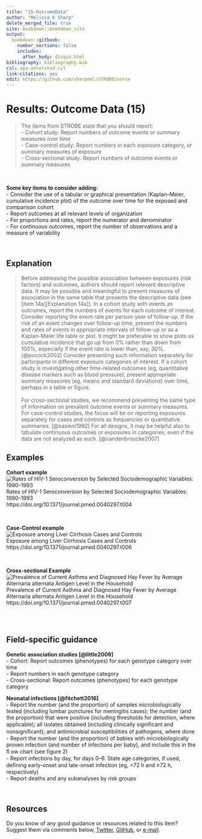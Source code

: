 ---
title: "15-OutcomeData"
author: "Melissa K Sharp"
delete_merged_file: true
site: bookdown::bookdown_site
output:
  bookdown::gitbook:
    number_sections: false 
    includes: 
      after_body: disqus.html
bibliography: bibliography.bib
csl: apa-annotated.csl
link-citations: yes
edit: https://github.com/sharpmel/STROBECourse
---

# Results: Outcome Data (15)  
>The items from STROBE state that you should report:  
- Cohort study: Report numbers of outcome events or summary measures over time  
- Case-control study: Report numbers in each exposure category, or summary measures of exposure  
- Cross-sectional study: Report numbers of outcome events or summary measures  

</br> 

**Some key items to consider adding:**  
- Consider the use of a tabular or graphical presentation (Kaplan–Meier, cumulative incidence plot) of the outcome over time for the exposed and comparison cohort  
- Report outcomes at all relevant levels of organization  
- For proportions and rates, report the numerator and denominator  
- For continuous outcomes, report the number of observations and a measure of variability  

</br> 

## Explanation  
> Before addressing the possible association between exposures (risk factors) and outcomes, authors should report relevant descriptive data. It may be possible and meaningful to present measures of association in the same table that presents the descriptive data (see [item 14a][Explanation 14a]). In a cohort study with events as outcomes, report the numbers of events for each outcome of interest. Consider reporting the event rate per person-year of follow-up. If the risk of an event changes over follow-up time, present the numbers and rates of events in appropriate intervals of follow-up or as a Kaplan-Meier life table or plot. It might be preferable to show plots as cumulative incidence that go up from 0% rather than down from 100%, especially if the event rate is lower than, say, 30%. [@pocock2002] Consider presenting such information separately for participants in different exposure categories of interest. If a cohort study is investigating other time-related outcomes (eg, quantitative disease markers such as blood pressure), present appropriate summary measures (eg, means and standard deviations) over time, perhaps in a table or figure.  
</br>
For cross-sectional studies, we recommend presenting the same type of information on prevalent outcome events or summary measures. For case-control studies, the focus will be on reporting exposures separately for cases and controls as frequencies or quantitative summaries. [@sasieni1992] For all designs, it may be helpful also to tabulate continuous outcomes or exposures in categories, even if the data are not analyzed as such. [@vandenbroucke2007]  

## Examples  
**Cohort example**
<img align="center" src="images/15cohort.png" alt="Rates of HIV-1 Seroconversion by Selected Sociodemographic Variables: 1990–1993"></br> 
Rates of HIV-1 Seroconversion by Selected Sociodemographic Variables: 1990–1993  
https://doi.org/10.1371/journal.pmed.0040297.t004  

</br> 

**Case-Control example**
<img align="center" src="images/15caco.png" alt="Exposure among Liver Cirrhosis Cases and Controls"></br> 
Exposure among Liver Cirrhosis Cases and Controls  
https://doi.org/10.1371/journal.pmed.0040297.t006  

</br> 

**Cross-sectional Example**
<img align="center" src="images/15cross.png" alt="Prevalence of Current Asthma and Diagnosed Hay Fever by Average Alternaria alternata Antigen Level in the Household">
Prevalence of Current Asthma and Diagnosed Hay Fever by Average Alternaria alternata Antigen Level in the Household  
https://doi.org/10.1371/journal.pmed.0040297.t007  

</br></br>

## Field-specific guidance  
**Genetic association studies [@little2009]**  
- Cohort: Report outcomes (phenotypes) for each genotype category over time  
- Report numbers in each genotype category  
- Cross-sectional: Report outcomes (phenotypes) for each genotype category  </br> 

**Neonatal infections [@fitchett2016]**  
- Report the number (and the proportion) of samples microbiologically tested (including lumbar punctures for meningitis cases); the number (and the proportion) that were positive (including thresholds for detection, where applicable); all isolates obtained (including clinically signiﬁcant and nonsigniﬁcant); and antimicrobial susceptibilities of pathogens, where done  
- Report the number (and the proportion) of babies with microbiologically proven infection (and number of infections per baby), and include this in the ﬂ ow chart (see ﬁgure 2)  
- Report infections by day, for days 0–6. State age categories, if used, deﬁning early-onset and late-onset infection (eg, <72 h and ≥72 h, respectively)  
- Report deaths and any subanalyses by risk groups  

</br>

## Resources  
Do you know of any good guidance or resources related to this item? Suggest them via comments below, [Twitter](https://twitter.com/sharpmelk), [GitHub](https://github.com/sharpmel/STROBECourse), or [e-mail](mailto:melissaksharp@gmail.com).
